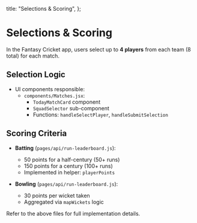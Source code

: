   title: "Selections & Scoring",
};

# Selections & Scoring

In the Fantasy Cricket app, users select up to **4 players** from each team (8 total) for each match.

## Selection Logic

- UI components responsible:
  - `components/Matches.jsx`:
    - `TodayMatchCard` component
    - `SquadSelector` sub-component
    - Functions: `handleSelectPlayer`, `handleSubmitSelection`

## Scoring Criteria

- **Batting** (`pages/api/run-leaderboard.js`):
  - 50 points for a half-century (50+ runs)
  - 150 points for a century (100+ runs)
  - Implemented in helper: `playerPoints`

- **Bowling** (`pages/api/run-leaderboard.js`):
  - 30 points per wicket taken
  - Aggregated via `mapWickets` logic

Refer to the above files for full implementation details.
